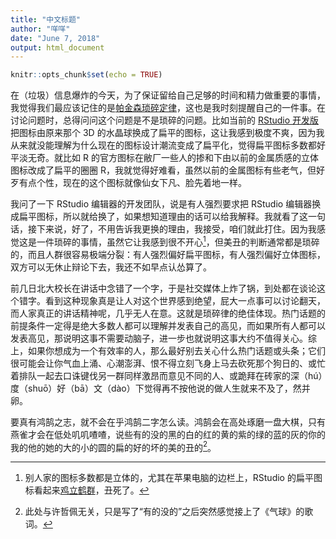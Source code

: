 ```yaml
---
title: "中文标题"
author: "咩咩"
date: "June 7, 2018"
output: html_document
---
```


```r
knitr::opts_chunk$set(echo = TRUE)
```


在（垃圾）信息爆炸的今天，为了保证留给自己足够的时间和精力做重要的事情，我觉得我们最应该记住的是[帕金森琐碎定律](https://en.wikipedia.org/wiki/Law_of_triviality)，这也是我时刻提醒自己的一件事。在讨论问题时，总得问问这个问题是不是琐碎的问题。比如当前的 [RStudio 开发版](https://dailies.rstudio.com)把图标由原来那个 3D 的水晶球换成了扁平的图标，这让我感到极度不爽，因为我从来就没能理解为什么现在的图标设计潮流变成了扁平化，觉得扁平图标多数都好平淡无奇。就比如 R 的官方图标在敝厂一些人的掺和下由以前的金属质感的立体图标改成了扁平的圈圈 R，我就觉得好难看，虽然以前的金属图标有些老气，但好歹有点个性，现在的这个图标就像仙女下凡、脸先着地一样。

我问了一下 RStudio 编辑器的开发团队，说是有人强烈要求把 RStudio 编辑器换成扁平图标，所以就给换了，如果想知道理由的话可以给我解释。我就看了这一句话，接下来说，好了，不用告诉我更换的理由，我接受，咱们就此打住。因为我感觉这是一件琐碎的事情，虽然它让我感到很不开心^[别人家的图标多数都是立体的，尤其在苹果电脑的边栏上，RStudio 的扁平图标看起来[鸡立鹤群](https://i.imgur.com/tpQK4Jt.png?2)，丑死了。]，但美丑的判断通常都是琐碎的，而且人群很容易极端分裂：有人强烈偏好扁平图标，有人强烈偏好立体图标，双方可以无休止辩论下去，我还不如早点认怂算了。

前几日北大校长在讲话中念错了一个字，于是社交媒体上炸了锅，到处都在谈论这个错字。看到这种现象真是让人对这个世界感到绝望，屁大一点事可以讨论翻天，而人家真正的讲话精神呢，几乎无人在意。这就是琐碎律的绝佳体现。热门话题的前提条件一定得是绝大多数人都可以理解并发表自己的高见，而如果所有人都可以发表高见，那说明这事不需要动脑子，进一步也就说明这事大约不值得关心。综上，如果你想成为一个有效率的人，那么最好别去关心什么热门话题或头条；它们很可能会让你气血上涌、心潮澎湃、恨不得立刻飞身上马去砍死那个狗日的、或忙着排队一起去口诛键伐另一群同样激昂而意见不同的人、或跪拜在砖家的深（hú）度（shuō）好（bā）文（dào）下觉得再不按他说的做人生就来不及了，然并卵。

要真有鸿鹄之志，就不会在乎鸿鹄二字怎么读。鸿鹄会在高处琢磨一盘大棋，只有燕雀才会在低处叽叽喳喳，说些有的没的黑的白的红的黄的紫的绿的蓝的灰的你的我的他的她的大的小的圆的扁的好的坏的美的丑的^[此处与许哲佩无关，只是写了“有的没的”之后突然感觉接上了《气球》的歌词。]。